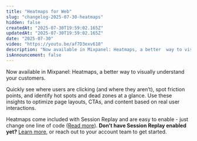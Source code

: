 ```yaml
---
title: "Heatmaps for Web"
slug: "changelog-2025-07-30-heatmaps"
hidden: false
createdAt: "2025-07-30T19:59:02.165Z"
updatedAt: "2025-07-30T19:59:02.165Z"
date: "2025-07-30"
video: "https://youtu.be/af7D3exv610"
description: "Now available in Mixpanel: Heatmaps, a better  way to visually understand your customers."
isAnnouncement: false
---
```


<ChangelogPostHeader
  date="2025-07-30"
  title="Heatmaps for Web"
/>

Now available in Mixpanel: Heatmaps, a better  way to visually understand your customers.

Quickly see where users are clicking (and where they aren’t), spot friction points, and identify hot spots and dead zones at a glance. Use these insights to optimize page layouts, CTAs, and content based on real user interactions.

Heatmaps come included with Session Replay and are easy to enable - just change one line of code ([Read more](https://docs.mixpanel.com/docs/session-replay/heatmaps)). **Don’t have Session Replay enabled yet?** [Learn more](https://docs.mixpanel.com/docs/session-replay), or reach out to your account team to get started.

<VideoButtonWithModal src="https://youtu.be/af7D3exv610"/>


